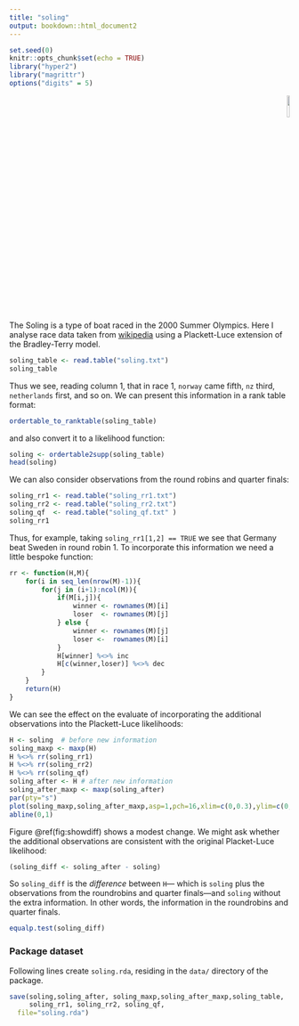 ```yaml
---
title: "soling"
output: bookdown::html_document2
---
```


```r
set.seed(0)
knitr::opts_chunk$set(echo = TRUE)
library("hyper2")
library("magrittr")
options("digits" = 5)
```

<p style="text-align: right;">
![](`r system.file("help/figures/hyper2.png", package = "hyper2")`){width=10%}
</p>

The Soling is a type of boat raced in the 2000 Summer Olympics.  Here
I analyse race data taken from
[wikipedia](https://en.wikipedia.org/w/index.php?title=Sailing_at_the_2000_Summer_Olympics_\%E2\%80\%93_Soling&oldid=945362535)
using a Plackett-Luce extension of the Bradley-Terry model.


```r
soling_table <- read.table("soling.txt")
soling_table
```

Thus we see, reading column 1, that in race 1, `norway` came fifth,
`nz` third, `netherlands` first, and so on.  We can present this
information in a rank table format:

```r
ordertable_to_ranktable(soling_table)
```

and also convert it to a likelihood function:

```r
soling <- ordertable2supp(soling_table)
head(soling)
```

We can also consider observations from the round robins and quarter finals:

```r
soling_rr1 <- read.table("soling_rr1.txt")
soling_rr2 <- read.table("soling_rr2.txt")
soling_qf  <- read.table("soling_qf.txt" )
soling_rr1
```

Thus, for example, taking `soling_rr1[1,2] == TRUE` we see that
Germany beat Sweden in round robin 1.  To incorporate this information
we need a little bespoke function:

```r
rr <- function(H,M){
	for(i in seq_len(nrow(M)-1)){
		for(j in (i+1):ncol(M)){
			if(M[i,j]){
				winner <- rownames(M)[i]
				loser  <- rownames(M)[j]
			} else {
				winner <- rownames(M)[j]
				loser <-  rownames(M)[i]
			}
			H[winner] %<>% inc
			H[c(winner,loser)] %<>% dec
		}
	}
	return(H)
}
```

We can see the effect on the evaluate of incorporating the additional
observations into the Plackett-Luce likelihoods:

```r
H <- soling  # before new information
soling_maxp <- maxp(H) 
H %<>% rr(soling_rr1)
H %<>% rr(soling_rr2)
H %<>% rr(soling_qf)
soling_after <- H # after new information
soling_after_maxp <- maxp(soling_after)
par(pty="s")
plot(soling_maxp,soling_after_maxp,asp=1,pch=16,xlim=c(0,0.3),ylim=c(0,0.3))
abline(0,1)
```

Figure \@ref(fig:showdiff) shows a modest change.  We might ask
whether the additional observations are consistent with the original
Placket-Luce likelihood:

```r
(soling_diff <- soling_after - soling)
```

So `soling_diff` is the _difference_ between `H`--- which is `soling`
plus the observations from the roundrobins and quarter finals---and
`soling` without the extra information.  In other words, the
information in the roundrobins and quarter finals.

```r
equalp.test(soling_diff)
```


### Package dataset {-}

Following lines create `soling.rda`, residing in the `data/`
directory of the package.

```r
save(soling,soling_after, soling_maxp,soling_after_maxp,soling_table,
     soling_rr1, soling_rr2, soling_qf,
  file="soling.rda")
```

